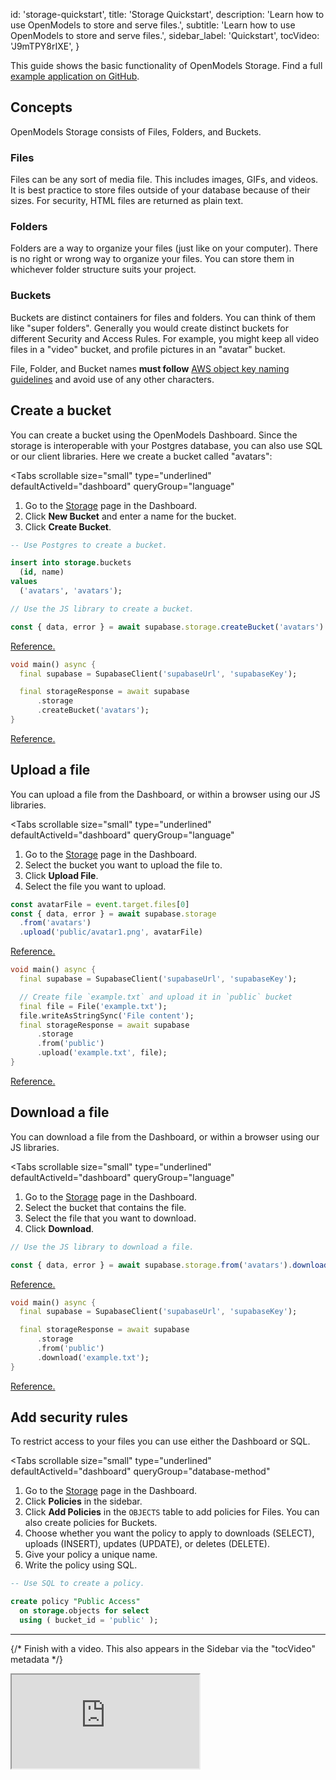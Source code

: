 
  id: 'storage-quickstart',
  title: 'Storage Quickstart',
  description: 'Learn how to use OpenModels to store and serve files.',
  subtitle: 'Learn how to use OpenModels to store and serve files.',
  sidebar_label: 'Quickstart',
  tocVideo: 'J9mTPY8rIXE',
}

This guide shows the basic functionality of OpenModels Storage. Find a full [example application on GitHub](https://github.com/supabase/supabase/tree/master/examples/user-management/nextjs-user-management).

## Concepts

OpenModels Storage consists of Files, Folders, and Buckets.

### Files

Files can be any sort of media file. This includes images, GIFs, and videos. It is best practice to store files outside of your database because of their sizes. For security, HTML files are returned as plain text.

### Folders

Folders are a way to organize your files (just like on your computer). There is no right or wrong way to organize your files. You can store them in whichever folder structure suits your project.

### Buckets

Buckets are distinct containers for files and folders. You can think of them like "super folders". Generally you would create distinct buckets for different Security and Access Rules. For example, you might keep all video files in a "video" bucket, and profile pictures in an "avatar" bucket.

<Admonition type="note">

File, Folder, and Bucket names **must follow** [AWS object key naming guidelines](https://docs.aws.amazon.com/AmazonS3/latest/userguide/object-keys.html) and avoid use of any other characters.

</Admonition>

## Create a bucket

You can create a bucket using the OpenModels Dashboard. Since the storage is interoperable with your Postgres database, you can also use SQL or our
client libraries. Here we create a bucket called "avatars":

<Tabs
  scrollable
  size="small"
  type="underlined"
  defaultActiveId="dashboard"
  queryGroup="language"
>
<TabPanel id="dashboard" label="Dashboard">

1. Go to the [Storage](https://open-models-platform.com/dashboard/project/_/storage/buckets) page in the Dashboard.
2. Click **New Bucket** and enter a name for the bucket.
3. Click **Create Bucket**.

</TabPanel>
<TabPanel id="sql" label="SQL">

```sql
-- Use Postgres to create a bucket.

insert into storage.buckets
  (id, name)
values
  ('avatars', 'avatars');
```

</TabPanel>
<TabPanel id="javascript" label="JavaScript">

```js
// Use the JS library to create a bucket.

const { data, error } = await supabase.storage.createBucket('avatars')
```

[Reference.](/docs/reference/javascript/storage-createbucket)

</TabPanel>
<TabPanel id="dart" label="Dart">

```dart
void main() async {
  final supabase = SupabaseClient('supabaseUrl', 'supabaseKey');

  final storageResponse = await supabase
      .storage
      .createBucket('avatars');
}
```

[Reference.](https://pub.dev/documentation/storage_client/latest/storage_client/SupabaseStorageClient/createBucket.html)

</TabPanel>
</Tabs>

## Upload a file

You can upload a file from the Dashboard, or within a browser using our JS libraries.

<Tabs
  scrollable
  size="small"
  type="underlined"
  defaultActiveId="dashboard"
  queryGroup="language"
>
<TabPanel id="dashboard" label="Dashboard">

1. Go to the [Storage](https://open-models-platform.com/dashboard/project/_/storage/buckets) page in the Dashboard.
2. Select the bucket you want to upload the file to.
3. Click **Upload File**.
4. Select the file you want to upload.

</TabPanel>
<TabPanel id="javascript" label="JavaScript">

```js
const avatarFile = event.target.files[0]
const { data, error } = await supabase.storage
  .from('avatars')
  .upload('public/avatar1.png', avatarFile)
```

[Reference.](/docs/reference/javascript/storage-from-upload)

</TabPanel>
<TabPanel id="dart" label="Dart">

```dart
void main() async {
  final supabase = SupabaseClient('supabaseUrl', 'supabaseKey');

  // Create file `example.txt` and upload it in `public` bucket
  final file = File('example.txt');
  file.writeAsStringSync('File content');
  final storageResponse = await supabase
      .storage
      .from('public')
      .upload('example.txt', file);
}
```

[Reference.](https://pub.dev/documentation/storage_client/latest/storage_client/SupabaseStorageClient/createBucket.html)

</TabPanel>
</Tabs>

## Download a file

You can download a file from the Dashboard, or within a browser using our JS libraries.

<Tabs
  scrollable
  size="small"
  type="underlined"
  defaultActiveId="dashboard"
  queryGroup="language"
>
<TabPanel id="dashboard" label="Dashboard">

1. Go to the [Storage](https://open-models-platform.com/dashboard/project/_/storage/buckets) page in the Dashboard.
2. Select the bucket that contains the file.
3. Select the file that you want to download.
4. Click **Download**.

</TabPanel>
<TabPanel id="javascript" label="JavaScript">

```js
// Use the JS library to download a file.

const { data, error } = await supabase.storage.from('avatars').download('public/avatar1.png')
```

[Reference.](/docs/reference/javascript/storage-from-download)

</TabPanel>
<TabPanel id="dart" label="Dart">

```dart
void main() async {
  final supabase = SupabaseClient('supabaseUrl', 'supabaseKey');

  final storageResponse = await supabase
      .storage
      .from('public')
      .download('example.txt');
}
```

[Reference.](/docs/reference/dart/storage-from-download)

</TabPanel>
</Tabs>

## Add security rules

To restrict access to your files you can use either the Dashboard or SQL.

<Tabs
  scrollable
  size="small"
  type="underlined"
  defaultActiveId="dashboard"
  queryGroup="database-method"
>
<TabPanel id="dashboard" label="Dashboard">

1. Go to the [Storage](https://open-models-platform.com/dashboard/project/_/storage/buckets) page in the Dashboard.
2. Click **Policies** in the sidebar.
3. Click **Add Policies** in the `OBJECTS` table to add policies for Files. You can also create policies for Buckets.
4. Choose whether you want the policy to apply to downloads (SELECT), uploads (INSERT), updates (UPDATE), or deletes (DELETE).
5. Give your policy a unique name.
6. Write the policy using SQL.

</TabPanel>
<TabPanel id="sql" label="SQL">

```sql
-- Use SQL to create a policy.

create policy "Public Access"
  on storage.objects for select
  using ( bucket_id = 'public' );
```

</TabPanel>
</Tabs>

---

{/* Finish with a video. This also appears in the Sidebar via the "tocVideo" metadata */}

<div className="video-container">
  <iframe
    src="https://www.youtube-nocookie.com/embed/J9mTPY8rIXE"
    frameBorder="1"
    allow="accelerometer; autoplay; clipboard-write; encrypted-media; gyroscope; picture-in-picture"
    allowFullScreen
  ></iframe>
</div>


